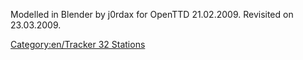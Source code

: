 Modelled in Blender by j0rdax for OpenTTD 21.02.2009. Revisited on 23.03.2009.
[[Category:en/Tracker 32 Stations]]
